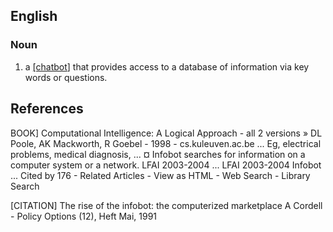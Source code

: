 ==English==

===Noun===

# a [[[chatbot]]] that provides access to a database of information via key words or questions.

==References==

BOOK] Computational Intelligence: A Logical Approach - all 2 versions »
DL Poole, AK Mackworth, R Goebel - 1998 - cs.kuleuven.ac.be
... Eg, electrical problems, medical diagnosis, ... ¤ Infobot searches for information
on a computer system or a network. LFAI 2003-2004 ... LFAI 2003-2004 Infobot ...
Cited by 176 - Related Articles - View as HTML - Web Search - Library Search

[CITATION] The rise of the infobot: the computerized marketplace
A Cordell - Policy Options (12), Heft Mai, 1991